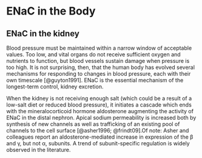 # ENaC in the Body



## ENaC in the kidney

Blood pressure must be maintained within a narrow window of acceptable values.
Too low, and vital organs do not receive sufficient oxygen and nutrients to function, but blood vessels sustain damage when pressure is too high.
It is not surprising, then, that the human body has evolved several mechanisms for responding to changes in blood pressure, each with their own timescale [@guyton1991].
ENaC is the essential mechanism of the longest-term control, kidney excretion.

When the kidney is not receiving enough salt (which could be a result of a low-salt diet or reduced blood pressure), it initiates a cascade which ends with the mineralocorticoid hormone aldosterone augmenting the activity of ENaC in the distal nephron.
Apical sodium permeability is increased both by synthesis of new channels as well as trafficking of an existing pool of channels to the cell surface [@asher1996; @frindt09].[Of note: Asher and colleagues report an aldosterone-mediated increase in expression of the &beta; and &gamma;, but not &alpha;, subunits. A trend of subunit-specific regulation is widely observed in the literature.]{.aside}